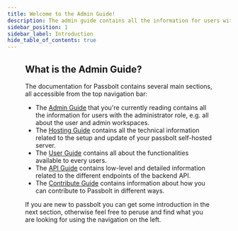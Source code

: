 ```yaml
---
title: Welcome to the Admin Guide!
description: The admin guide contains all the information for users with the administrator role, e.g. all about the user and admin workspaces.
sidebar_position: 1
sidebar_label: Introduction
hide_table_of_contents: true
---
```


<Figure
  src="/img/background/guide-covers/admin-guide.svg"
  alt="Admin Guide Cover"
  size={{ width: '1280px', height: 'auto' }}
/>

## What is the Admin Guide?

The documentation for Passbolt contains several main sections, all accessible from the top navigation bar:
- The [Admin Guide](/docs/admin/) that you're currently reading contains all the information for users with the administrator role, e.g. all about the user and admin workspaces.
- The [Hosting Guide](/docs/hosting/) contains all the technical information related to the setup and update of your passbolt self-hosted server.
- The [User Guide](/docs/user/) contains all about the functionalities available to every users.
- The [API Guide](/docs/api/) contains low-level and detailed information related to the different endpoints of the backend API.
- The [Contribute Guide](/docs/contribute/) contains information about how you can contribute to Passbolt in different ways.

If you are new to passbolt you can get some introduction in the next section, otherwise feel free to peruse and find
 what you are looking for using the navigation on the left.
